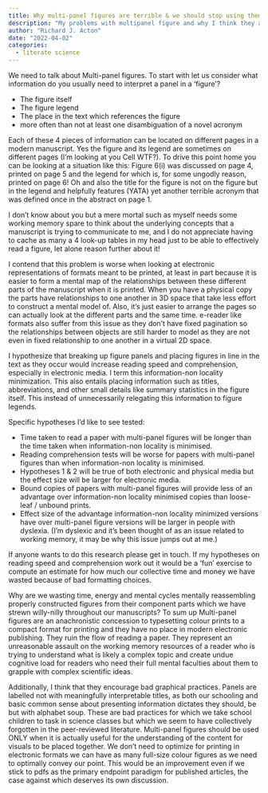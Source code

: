 ```yaml
---
title: Why multi-panel figures are terrible & we should stop using them.
description: "My problems with multipanel figure and why I think they are an inefficent way of communicating scientific results, a problem for accessibility, and proposals for testing these ideas"
author: "Richard J. Acton"
date: "2022-04-02"
categories:
  - literate science
---
```


We need to talk about Multi-panel figures. To start with let us consider what information do you usually need to interpret a panel in a 'figure'?

- The figure itself
- The figure legend
- The place in the text which references the figure
- more often than not at least one disambiguation of a novel acronym

Each of these 4 pieces of information can be located on different pages in a modern manuscript. Yes the figure and its legend are sometimes on different pages (I’m looking at you Cell WTF?). To drive this point home you can be looking at a situation like this: Figure 6(i) was discussed on page 4, printed on page 5 and the legend for which is, for some ungodly reason, printed on page 6! Oh and also the title for the figure is not on the figure but in the legend and helpfully features (YATA) yet another terrible acronym that was defined once in the abstract on page 1.

I don’t know about you but a mere mortal such as myself needs some working memory spare to think about the underlying concepts that a manuscript is trying to communicate to me, and I do not appreciate having to cache as many a 4 look-up tables in my head just to be able to effectively read a figure, let alone reason further about it!

I contend that this problem is worse when looking at electronic representations of formats meant to be printed, at least in part because it is easier to form a mental map of the relationships between these different parts of the manuscript when it is printed. When you have a physical copy the parts have relationships to one another in 3D space that take less effort to construct a mental model of. Also, it’s just easier to arrange the pages so can actually look at the different parts and the same time. e-reader like formats also suffer from this issue as they don’t have fixed pagination so the relationships between objects are still harder to model as they are not even in fixed relationship to one another in a virtual 2D space.

I hypothesize that breaking up figure panels and placing figures in line in the text as they occur would increase reading speed and comprehension, especially in electronic media. I term this information-non locality minimization.
This also entails placing information such as titles, abbreviations, and other small details like summary statistics in the figure itself. This instead of unnecessarily relegating this information to figure legends.

Specific hypotheses I’d like to see tested:

- Time taken to read a paper with multi-panel figures will be longer than the time taken when information-non locality is minimised.
- Reading comprehension tests will be worse for papers with multi-panel figures than when information-non locality is minimised.
- Hypotheses 1 & 2 will be true of both electronic and physical media but the effect size will be larger for electronic media.
- Bound copies of papers with multi-panel figures will provide less of an advantage over information-non locality minimised copies than loose-leaf / unbound prints.
- Effect size of the advantage information-non locality minimized versions have over multi-panel figure versions will be larger in people with dyslexia. (I’m dyslexic and it’s been thought of as an issue related to working memory, it may be why this issue jumps out at me.)

If anyone wants to do this research please get in touch. If my hypotheses on reading speed and comprehension work out it would be a 'fun' exercise to compute an estimate for how much our collective time and money we have wasted because of bad formatting choices.

Why are we wasting time, energy and mental cycles mentally reassembling properly constructed figures from their component parts which we have strewn willy-nilly throughout our manuscripts?
To sum up Multi-panel figures are an anachronistic concession to typesetting colour prints to a compact format for printing and they have no place in modern electronic publishing. They ruin the flow of reading a paper. They represent an unreasonable assault on the working memory resources of a reader who is trying to understand what is likely a complex topic and create undue cognitive load for readers who need their full mental faculties about them to grapple with complex scientific ideas.

Additionally, I think that they encourage bad graphical practices. Panels are labelled not with meaningfully interpretable titles, as both our schooling and basic common sense about presenting information dictates they should, be but with alphabet soup. These are bad practices for which we take school children to task in science classes but which we seem to have collectively forgotten in the peer-reviewed literature. Multi-panel figures should be used ONLY when it is actually useful for the understanding of the content for visuals to be placed together. We don’t need to optimize for printing in electronic formats we can have as many full-size colour figures as we need to optimally convey our point. This would be an improvement even if we stick to pdfs as the primary endpoint paradigm for published articles, the case against which deserves its own discussion.


